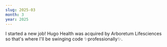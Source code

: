 ```yaml
---
slug: 2025-03
month: 3
year: 2025
---
```

I started a new job! Hugo Health was acquired by Arboretum Lifesciences so that's where I'll be swinging code ✨professionally✨.
